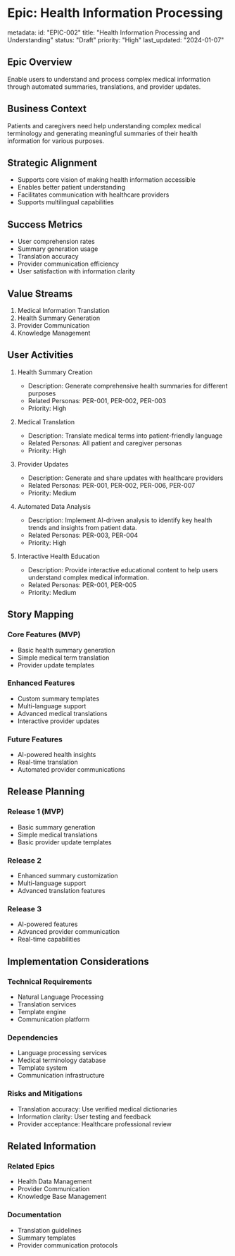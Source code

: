 # Epic: Health Information Processing

metadata:
  id: "EPIC-002"
  title: "Health Information Processing and Understanding"
  status: "Draft"
  priority: "High"
  last_updated: "2024-01-07"

## Epic Overview
Enable users to understand and process complex medical information through automated summaries, translations, and provider updates.

## Business Context
Patients and caregivers need help understanding complex medical terminology and generating meaningful summaries of their health information for various purposes.

## Strategic Alignment
- Supports core vision of making health information accessible
- Enables better patient understanding
- Facilitates communication with healthcare providers
- Supports multilingual capabilities

## Success Metrics
- User comprehension rates
- Summary generation usage
- Translation accuracy
- Provider communication efficiency
- User satisfaction with information clarity

## Value Streams
1. Medical Information Translation
2. Health Summary Generation
3. Provider Communication
4. Knowledge Management

## User Activities
1. Health Summary Creation
   - Description: Generate comprehensive health summaries for different purposes
   - Related Personas: PER-001, PER-002, PER-003
   - Priority: High

2. Medical Translation
   - Description: Translate medical terms into patient-friendly language
   - Related Personas: All patient and caregiver personas
   - Priority: High

3. Provider Updates
   - Description: Generate and share updates with healthcare providers
   - Related Personas: PER-001, PER-002, PER-006, PER-007
   - Priority: Medium

4. Automated Data Analysis
   - Description: Implement AI-driven analysis to identify key health trends and insights from patient data.
   - Related Personas: PER-003, PER-004
   - Priority: High

5. Interactive Health Education
   - Description: Provide interactive educational content to help users understand complex medical information.
   - Related Personas: PER-001, PER-005
   - Priority: Medium

## Story Mapping
### Core Features (MVP)
- Basic health summary generation
- Simple medical term translation
- Provider update templates

### Enhanced Features
- Custom summary templates
- Multi-language support
- Advanced medical translations
- Interactive provider updates

### Future Features
- AI-powered health insights
- Real-time translation
- Automated provider communications

## Release Planning
### Release 1 (MVP)
- Basic summary generation
- Simple medical translations
- Basic provider update templates

### Release 2
- Enhanced summary customization
- Multi-language support
- Advanced translation features

### Release 3
- AI-powered features
- Advanced provider communication
- Real-time capabilities

## Implementation Considerations
### Technical Requirements
- Natural Language Processing
- Translation services
- Template engine
- Communication platform

### Dependencies
- Language processing services
- Medical terminology database
- Template system
- Communication infrastructure

### Risks and Mitigations
- Translation accuracy: Use verified medical dictionaries
- Information clarity: User testing and feedback
- Provider acceptance: Healthcare professional review

## Related Information
### Related Epics
- Health Data Management
- Provider Communication
- Knowledge Base Management

### Documentation
- Translation guidelines
- Summary templates
- Provider communication protocols
